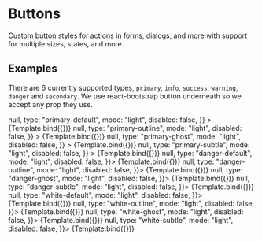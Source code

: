 

<Meta title="Components/Button" component={Button} />

# Buttons

Custom button styles for actions in forms, dialogs, and more with support for multiple sizes, states, and more.

## Examples

There are 6 currently supported types, `primary`, `info`, `success`, `warning`, `danger` and `secondary`. We use react-bootstrap button underneath so we accept any prop they use.


<Canvas>
  <Story
    name="Primary default"
    args={{ 
      text: "Primary default!",
      onClick: () => null,
      type: "primary-default",
      mode: "light",
      disabled: false,
    }}
  >
    {Template.bind({})}
  </Story>
  <Story
    name="Primary outline"
    args={{ 
      text: "Primary outline!",
      onClick: () => null,
      type: "primary-outline",
      mode: "light",
      disabled: false,
    }}
  >
    {Template.bind({})}
  </Story>
  <Story
    name="Primary ghost"
    args={{ 
      text: "Primary ghost!",
      onClick: () => null,
      type: "primary-ghost",
      mode: "light",
      disabled: false,
    }}
  >
    {Template.bind({})}
  </Story>
  <Story
    name="Primary subtle"
    args={{ 
      text: "Primary subtle!",
      onClick: () => null,
      type: "primary-subtle",
      mode: "light",
      disabled: false,
    }}
  >
    {Template.bind({})}
  </Story>
  <Story name="Danger default" args={{ 
      text: "Danger default!",
      onClick: () => null,
      type: "danger-default",
      mode: "light",
      disabled: false,
    }}>
    {Template.bind({})}
   </Story>
   <Story name="Danger outline" args={{ 
      text: "Danger outline!",
      onClick: () => null,
      type: "danger-outline",
      mode: "light",
      disabled: false,
    }}>
    {Template.bind({})}
   </Story>
   <Story name="Danger ghost" args={{ 
      text: "Danger ghost!",
      onClick: () => null,
      type: "danger-ghost",
      mode: "light",
      disabled: false,
    }}>
    {Template.bind({})}
   </Story>
   <Story name="Danger subtle" args={{ 
      text: "Danger subtle!",
      onClick: () => null,
      type: "danger-subtle",
      mode: "light",
      disabled: false,
    }}>
    {Template.bind({})}
   </Story>
   <Story name="White default" args={{ 
      text: "White default!",
      onClick: () => null,
      type: "white-default",
      mode: "light",
      disabled: false,
    }}>
    {Template.bind({})}
   </Story>
   <Story name="White outline" args={{ 
      text: "White outline!",
      onClick: () => null,
      type: "white-outline",
      mode: "light",
      disabled: false,
    }}>
    {Template.bind({})}
   </Story>
   <Story name="White ghost" args={{ 
      text: "White ghost!",
      onClick: () => null,
      type: "white-ghost",
      mode: "light",
      disabled: false,
    }}>
    {Template.bind({})}
   </Story>
   <Story name="White subtle" args={{ 
      text: "White subtle!",
      onClick: () => null,
      type: "white-subtle",
      mode: "light",
      disabled: false,
    }}>
    {Template.bind({})}
   </Story>
</Canvas>
